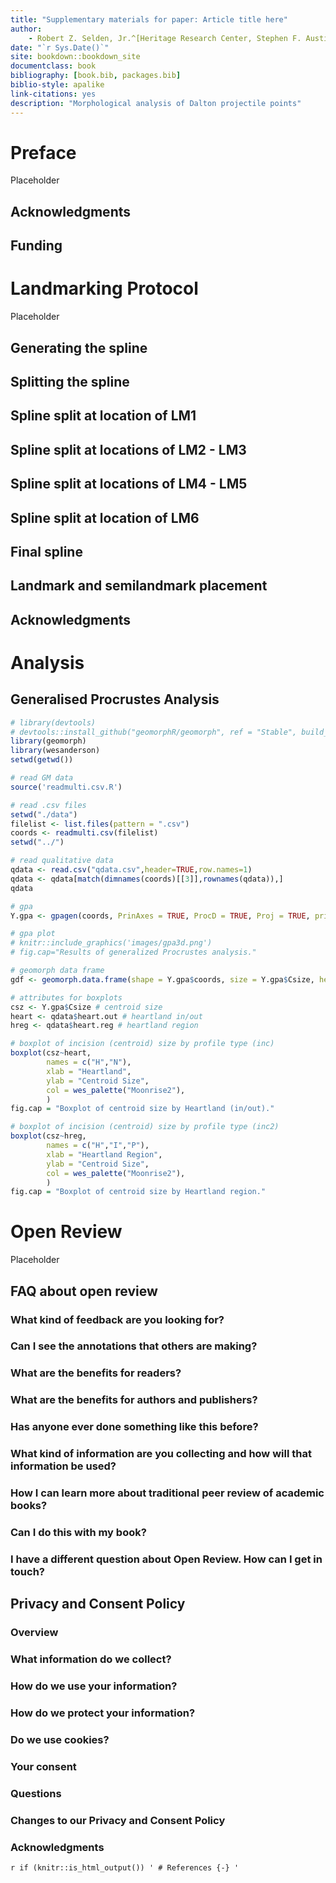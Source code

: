```yaml
--- 
title: "Supplementary materials for paper: Article title here"
author: 
    - Robert Z. Selden, Jr.^[Heritage Research Center, Stephen F. Austin State University; Virtual Curation Laboratory, Virginia Commonwealth University; and Cultural Heritage Department, Jean Monnet University, zselden@sfasu.edu]
date: "`r Sys.Date()`"
site: bookdown::bookdown_site
documentclass: book
bibliography: [book.bib, packages.bib]
biblio-style: apalike
link-citations: yes
description: "Morphological analysis of Dalton projectile points"
---
```


# Preface {-}

Placeholder


## Acknowledgments
## Funding

<!--chapter:end:index.Rmd-->


# Landmarking Protocol

Placeholder


## Generating the spline
## Splitting the spline
## Spline split at location of LM1
## Spline split at locations of LM2 - LM3
## Spline split at locations of LM4 - LM5
## Spline split at location of LM6
## Final spline
## Landmark and semilandmark placement
## Acknowledgments

<!--chapter:end:01-lmprotocol.Rmd-->

# Analysis

## Generalised Procrustes Analysis

```r
# library(devtools)
# devtools::install_github("geomorphR/geomorph", ref = "Stable", build_vignettes = TRUE)
library(geomorph)
library(wesanderson)
setwd(getwd())

# read GM data
source('readmulti.csv.R')

# read .csv files
setwd("./data")
filelist <- list.files(pattern = ".csv")
coords <- readmulti.csv(filelist)
setwd("../")

# read qualitative data
qdata <- read.csv("qdata.csv",header=TRUE,row.names=1)
qdata <- qdata[match(dimnames(coords)[[3]],rownames(qdata)),]
qdata

# gpa
Y.gpa <- gpagen(coords, PrinAxes = TRUE, ProcD = TRUE, Proj = TRUE, print.progress = FALSE)

# gpa plot
# knitr::include_graphics('images/gpa3d.png')
# fig.cap="Results of generalized Procrustes analysis."

# geomorph data frame
gdf <- geomorph.data.frame(shape = Y.gpa$coords, size = Y.gpa$Csize, heart = qdata$heart.out, hreg = qdata$heart.reg)

# attributes for boxplots
csz <- Y.gpa$Csize # centroid size
heart <- qdata$heart.out # heartland in/out
hreg <- qdata$heart.reg # heartland region

# boxplot of incision (centroid) size by profile type (inc)
boxplot(csz~heart,
        names = c("H","N"),
        xlab = "Heartland",
        ylab = "Centroid Size",
        col = wes_palette("Moonrise2"),
        )
fig.cap = "Boxplot of centroid size by Heartland (in/out)."

# boxplot of incision (centroid) size by profile type (inc2)
boxplot(csz~hreg,
        names = c("H","I","P"),
        xlab = "Heartland Region",
        ylab = "Centroid Size",
        col = wes_palette("Moonrise2"),
        )
fig.cap = "Boxplot of centroid size by Heartland region."
```

<!--chapter:end:02-analysis.Rmd-->


# Open Review {#open}

Placeholder


## FAQ about open review
### What kind of feedback are you looking for?
### Can I see the annotations that others are making?
### What are the benefits for readers?
### What are the benefits for authors and publishers?
### Has anyone ever done something like this before?
### What kind of information are you collecting and how will that information be used?
### How I can learn more about traditional peer review of academic books?
### Can I do this with my book?
### I have a different question about Open Review. How can I get in touch?
## Privacy and Consent Policy
### Overview
### What information do we collect?
### How do we use your information?
### How do we protect your information?
### Do we use cookies?
### Your consent
### Questions
### Changes to our Privacy and Consent Policy
### Acknowledgments

<!--chapter:end:98-open-review.Rmd-->

`r if (knitr::is_html_output()) '
# References {-}
'`

<!--chapter:end:99-references.Rmd-->

